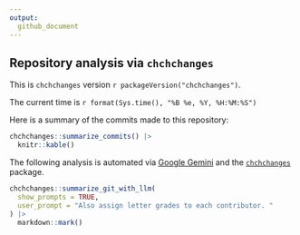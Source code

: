 ```yaml
---
output:
  github_document
---
```


## Repository analysis via `chchchanges`

This is `chchchanges` version `r packageVersion("chchchanges")`.

The current time is `r format(Sys.time(), "%B %e, %Y, %H:%M:%S")`

Here is a summary of the commits made to this repository:

```r
chchchanges::summarize_commits() |>
  knitr::kable()
```

The following analysis is automated via [Google Gemini](https://en.wikipedia.org/wiki/Gemini_(chatbot)) and the [`chchchanges`](https://github.com/beanumber/chchchanges) package. 

```r
chchchanges::summarize_git_with_llm(
  show_prompts = TRUE, 
  user_prompt = "Also assign letter grades to each contributor. "
) |>
  markdown::mark()
```

